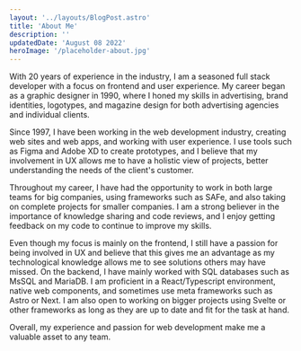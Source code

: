 ```yaml
---
layout: '../layouts/BlogPost.astro'
title: 'About Me'
description: ''
updatedDate: 'August 08 2022'
heroImage: '/placeholder-about.jpg'
---
```


With 20 years of experience in the industry, I am a seasoned full stack developer with a focus on frontend and user experience. My career began as a graphic designer in 1990, where I honed my skills in advertising, brand identities, logotypes, and magazine design for both advertising agencies and individual clients.

Since 1997, I have been working in the web development industry, creating web sites and web apps, and working with user experience. I use tools such as Figma and Adobe XD to create prototypes, and I believe that my involvement in UX allows me to have a holistic view of projects, better understanding the needs of the client's customer.

Throughout my career, I have had the opportunity to work in both large teams for big companies, using frameworks such as SAFe, and also taking on complete projects for smaller companies. I am a strong believer in the importance of knowledge sharing and code reviews, and I enjoy getting feedback on my code to continue to improve my skills.

Even though my focus is mainly on the frontend, I still have a passion for being involved in UX and believe that this gives me an advantage as my technological knowledge allows me to see solutions others may have missed. On the backend, I have mainly worked with SQL databases such as MsSQL and MariaDB. I am proficient in a React/Typescript environment, native web components, and sometimes use meta frameworks such as Astro or Next. I am also open to working on bigger projects using Svelte or other frameworks as long as they are up to date and fit for the task at hand.

Overall, my experience and passion for web development make me a valuable asset to any team.

<a href='https://www.linkedin.com/in/nicolashervy/' class='fa fa-linkedin'></a>
